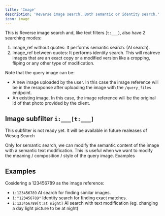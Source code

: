 ```yaml
---
title: 'Image'
description: 'Reverse image search. Both semantic or identity search.'
icon: image
---
```




This is Reverse image search and, like text filters (`t:___`), also have 2 searching modes:

1. Image_ref without quotes: It performs semantic search. (AI search).
2. Image_ref between quotes: It performs identity search. This will reatreve images that are an exact copy or a modified version like a cropping, fliping or any other type of modification.

Note that the query image can be:
- A new image uploaded by the user. In this case the image reference will be in the resoponse after uploading the image with the `/query_files` endpoint.
- An existing image. In this case, the image reference will be the original id of that photo provided by the client.

## Image subfilter `i:___[t:___]`

<Warning>This subfilter is not ready yet. It will be available in future realeases of Wesog Search</Warning>

Only for semantic search, we can modify the semantic content of the image with a semantic text modification. This is useful when we want to modify the meaning / composition / style of the query image. Examples

## Examples

Cosidering a 123456789 as the image reference:

- `i:123456789` AI search for finding similar images. 
- `i:"123456789"` Identity search for finding exact matches. 
- `i:123456789[t:at night]` AI search with text modification (eg. changing a day light picture to be at night)
